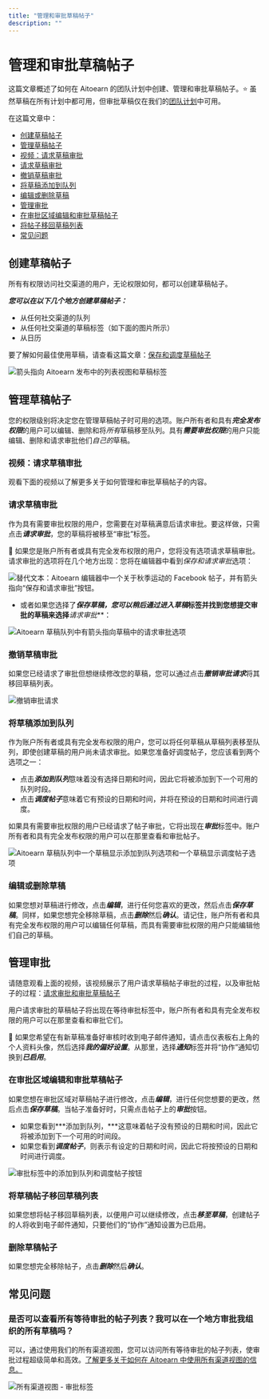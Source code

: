 ```yaml
---
title: "管理和审批草稿帖子"
description: ""
---
```


# 管理和审批草稿帖子

这篇文章概述了如何在 Aitoearn 的团队计划中创建、管理和审批草稿帖子。⭐️ 虽然草稿在所有计划中都可用，但审批草稿仅在我们的[团队计划](https://aitoearn.helpscoutdocs.com/article/595-features-available-on-each-aitoearn-plan)中可用。

在这篇文章中：
- [创建草稿帖子](#h_d3eaa8fa-d056-4dcd-a666-2028a2c3dd2d)
- [管理草稿帖子](#h_d55258cf-9d5e-4307-9e58-d165652acb75)
- [视频：请求草稿审批](#01EKCQWCD3GENS0BW0QGHD6KJQ)
- [请求草稿审批](#Requesting-approval-zXjNc)
- [撤销草稿审批](#01EKCQWCD3ED1JT9VP0JRPHBX1)
- [将草稿添加到队列](#adding-a-draft-to-the-queue-AMejq)
- [编辑或删除草稿](#01EKCQWCD39ZZ2CDF4HF7HA01Y)
- [管理审批](#h_ba2cd6d0-bce6-48d0-8583-135d5fca5dc6)
- [在审批区域编辑和审批草稿帖子](#01EKCQWCD4YED4ZXGTBFPQAJ70)
- [将帖子移回草稿列表](#01EKCQWCD44YRAKEVGZCEEJ6VR)
- [常见问题](#Is-it-possible-to-see-a-list-of-all-posts-awaiting-approval-can-I-approve-kb2IM)

## 创建草稿帖子

所有有权限访问社交渠道的用户，无论权限如何，都可以创建草稿帖子。

***您可以在以下几个地方创建草稿帖子：***
- 从任何社交渠道的队列
- 从任何社交渠道的草稿标签（如下面的图片所示）
- 从日历

要了解如何最佳使用草稿，请查看这篇文章：[保存和调度草稿帖子](https://aitoearn.helpscoutdocs.com/article/656-saving-and-scheduling-draft-posts)

![箭头指向 Aitoearn 发布中的列表视图和草稿标签](//d33v4339jhl8k0.cloudfront.net/docs/assets/64cb6cf86d4a3e191f237e66/images/67478f6d9742b83738ec99e3/files-jWZey2bokC.jpg)

## 管理草稿帖子

您的权限级别将决定您在管理草稿帖子时可用的选项。账户所有者和具有***完全发布权限***的用户可以编辑、删除和将*所有*草稿移至队列。具有***需要审批权限***的用户只能编辑、删除和请求审批他们*自己的*草稿。

### 视频：请求草稿审批

观看下面的视频以了解更多关于如何管理和审批草稿帖子的内容。

### 请求草稿审批

作为具有需要审批权限的用户，您需要在对草稿满意后请求审批。要这样做，只需点击***请求审批***，您的草稿将被移至“审批”标签。

📝 如果您是账户所有者或具有完全发布权限的用户，您将没有选项请求草稿审批。请求审批的选项将在几个地方出现：您将在编辑器中看到*保存和请求审批*选项：

![替代文本：Aitoearn 编辑器中一个关于秋季运动的 Facebook 帖子，并有箭头指向“保存和请求审批”按钮。](//d33v4339jhl8k0.cloudfront.net/docs/assets/64cb6cf86d4a3e191f237e66/images/68a5d299d0d3bb0cf2ad6d1e/files-AtXOgWaoGo.png)

- 或者如果您选择了***保存草稿，***您可以稍后通过进入**草稿**标签并找到您想提交审批的草稿来选择***请求审批***：

![Aitoearn 草稿队列中有箭头指向草稿中的请求审批选项](//d33v4339jhl8k0.cloudfront.net/docs/assets/64cb6cf86d4a3e191f237e66/images/66c64dc36eb51e63b8f9f45d/files-PxAMc5eQ7T.jpg)

### 撤销草稿审批

如果您已经请求了审批但想继续修改您的草稿，您可以通过点击***撤销审批请求***将其移回草稿列表。

![撤销审批请求](//d33v4339jhl8k0.cloudfront.net/docs/assets/64cb6cf86d4a3e191f237e66/images/66c6484265e01777a933427e/files-MoscbZLWLA.jpg)

### 将草稿添加到队列

作为账户所有者或具有完全发布权限的用户，您可以将任何草稿从草稿列表移至队列，即使创建草稿的用户尚未请求审批。如果您准备好调度帖子，您应该看到两个选项之一：

- 点击***添加到队列***意味着没有选择日期和时间，因此它将被添加到下一个可用的队列时段。
- 点击***调度帖子***意味着它有预设的日期和时间，并将在预设的日期和时间进行调度。

如果具有需要审批权限的用户已经请求了帖子审批，它将出现在***审批***标签中。账户所有者和具有完全发布权限的用户可以在那里查看和审批帖子。

![Aitoearn 草稿队列中一个草稿显示添加到队列选项和一个草稿显示调度帖子选项](//d33v4339jhl8k0.cloudfront.net/docs/assets/64cb6cf86d4a3e191f237e66/images/66c7374265e01777a9334333/files-vA0zhkdStw.jpg)

### 编辑或删除草稿

如果您想对草稿进行修改，点击***编辑***，进行任何您喜欢的更改，然后点击***保存草稿***。同样，如果您想完全移除草稿，点击***删除***然后***确认***。请记住，账户所有者和具有完全发布权限的用户可以编辑任何草稿，而具有需要审批权限的用户只能编辑他们自己的草稿。

## 管理审批

请随意观看上面的视频，该视频展示了用户请求草稿帖子审批的过程，以及审批帖子的过程：[请求审批和审批草稿帖子](#01EKCQWCD3GENS0BW0QGHD6KJQ)

用户请求审批的草稿帖子将出现在等待审批标签中，账户所有者和具有完全发布权限的用户可以在那里查看和审批它们。

📝 如果您希望在有新草稿准备好审核时收到电子邮件通知，请点击仪表板右上角的个人资料头像，然后选择***我的偏好设置***。从那里，选择***通知***标签并将“协作”通知切换到***已启用***。

### 在审批区域编辑和审批草稿帖子

如果您想在审批区域对草稿帖子进行修改，点击***编辑***，进行任何您想要的更改，然后点击***保存草稿***。当帖子准备好时，只需点击帖子上的***审批***按钮。

- 如果您看到***添加到队列，***这意味着帖子没有预设的日期和时间，因此它将被添加到下一个可用的时间段。
- 如果您看到***调度帖子***，则表示有设定的日期和时间，因此它将按预设的日期和时间进行调度。

![审批标签中的添加到队列和调度帖子按钮](//d33v4339jhl8k0.cloudfront.net/docs/assets/64cb6cf86d4a3e191f237e66/images/68016630bccef432b1ebefcd/files-BcT86CIGQH.jpg)

### 将草稿帖子移回草稿列表

如果您想将帖子移回草稿列表，以便用户可以继续修改，点击***移至草稿***，创建帖子的人将收到电子邮件通知，只要他们的“协作”通知设置为已启用。

### 删除草稿帖子

如果您想完全移除帖子，点击***删除***然后***确认***。

## 常见问题

### 是否可以查看所有等待审批的帖子列表？我可以在一个地方审批我组织的所有草稿吗？

可以，通过使用我们的所有渠道视图，您可以访问所有等待审批的帖子列表，使审批过程超级简单和高效。[了解更多关于如何在 Aitoearn 中使用所有渠道视图的信息。](https://support.aitoearn.com//support.aitoearn.com/article/861-how-to-use-the-all-channels-view-in-aitoearn)

![所有渠道视图 - 审批标签](//d33v4339jhl8k0.cloudfront.net/docs/assets/64cb6cf86d4a3e191f237e66/images/6792ab0b6db7713da9750cc2/files-rK9ajKOcAl.jpg)
